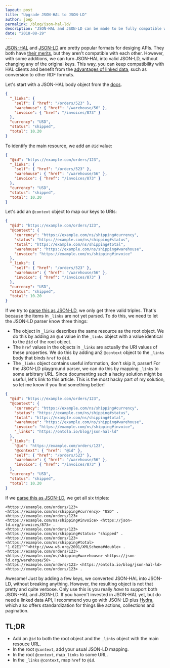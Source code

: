 ```yaml
---
layout: post
title: "Upgrade JSON-HAL to JSON-LD"
author: joep
permalink: /blog/json-hal-ld/
description: "JSON-HAL and JSON-LD can be made to be fully compatible with each other. We'll discuss how in this article."
date: "2018-08-29"
---
```


[JSON-HAL](http://stateless.co/hal_specification.html) and [JSON-LD](https://json-ld.org/) are pretty popular formats for desiging APIs. They both have [their merits](https://sookocheff.com/post/api/on-choosing-a-hypermedia-format/), but they aren't compatible with each other. However, with some additions, we can turn JSON-HAL into valid JSON-LD, without changing any of the original keys. This way, you can keep compatibility with HAL clients and benefit from the [advantages of linked data](/what-is-linked-data), such as conversion to other RDF formats.

Let's start with a JSON-HAL body object from the [docs](https://tools.ietf.org/html/draft-kelly-json-hal-08).

```json
{
  "_links": {
    "self": { "href": "/orders/523" },
    "warehouse": { "href": "/warehouse/56" },
    "invoice": { "href": "/invoices/873" }
  },
  "currency": "USD",
  "status": "shipped",
  "total": 10.20
}
```

To identify the main resource, we add an `@id` value:

```json
{
  "@id": "https://example.com/orders/123",
  "_links": {
    "self": { "href": "/orders/523" },
    "warehouse": { "href": "/warehouse/56" },
    "invoice": { "href": "/invoices/873" }
  },
  "currency": "USD",
  "status": "shipped",
  "total": 10.20
}
```

Let's add an `@context` object to map our keys to URIs:

```json
{
  "@id": "https://example.com/orders/123",
  "@context": {
    "currency": "https://example.com/ns/shipping#currency",
    "status": "https://example.com/ns/shipping#status",
    "total": "https://example.com/ns/shipping#total",
    "warehouse": "https://example.com/ns/shipping#warehouse",
    "invoice": "https://example.com/ns/shipping#invoice"
  },
  "_links": {
    "self": { "href": "/orders/523" },
    "warehouse": { "href": "/warehouse/56" },
    "invoice": { "href": "/invoices/873" }
  },
  "currency": "USD",
  "status": "shipped",
  "total": 10.20
}
```

If we try to [parse this as JSON-LD](https://json-ld.org/playground/#startTab=tab-nquads&json-ld=%7B%22%40id%22%3A%22https%3A%2F%2Fexample.com%2Forders%2F123%22%2C%22%40context%22%3A%7B%22currency%22%3A%22https%3A%2F%2Fexample.com%2Fns%2Fshipping%23currency%22%2C%22status%22%3A%22https%3A%2F%2Fexample.com%2Fns%2Fshipping%23status%22%2C%22total%22%3A%22https%3A%2F%2Fexample.com%2Fns%2Fshipping%23total%22%2C%22warehouse%22%3A%22https%3A%2F%2Fexample.com%2Fns%2Fshipping%23warehouse%22%2C%22invoice%22%3A%22https%3A%2F%2Fexample.com%2Fns%2Fshipping%23invoice%22%7D%2C%22_links%22%3A%7B%22self%22%3A%7B%22href%22%3A%22%2Forders%2F523%22%7D%2C%22warehouse%22%3A%7B%22href%22%3A%22%2Fwarehouse%2F56%22%7D%2C%22invoice%22%3A%7B%22href%22%3A%22%2Finvoices%2F873%22%7D%7D%2C%22currency%22%3A%22USD%22%2C%22status%22%3A%22shipped%22%2C%22total%22%3A10.2%7D), we only get three valid triples. That's because the items in `_links` are not yet parsed. To do this, we need to let the JSON-LD parser know three things:

- The object in `_links` describes the same resource as the root object. We do this by adding an `@id` value in the `_links` object with a value identical to the `@id` of the root object.
- The `href` values in the objects in `_links` are actually the URI values of these properties. We do this by adding an2 `@context` object to the `_links` body that binds `href` to `@id`.
- The `_links` object contains useful information, don't skip it, parser! For the JSON-LD playground parser, we can do this by mapping `_links` to some arbitrary URL. Since documenting such a hacky solution might be useful, let's link to this article. This is the most hacky part of my solution, so let me know if you find something better!

```json
{
  "@id": "https://example.com/orders/123",
  "@context": {
    "currency": "https://example.com/ns/shipping#currency",
    "status": "https://example.com/ns/shipping#status",
    "total": "https://example.com/ns/shipping#total",
    "warehouse": "https://example.com/ns/shipping#warehouse",
    "invoice": "https://example.com/ns/shipping#invoice",
    "_links": "https://ontola.io/blog/json-hal-ld"
  },
  "_links": {
    "@id": "https://example.com/orders/123",
    "@context": { "href": "@id" },
    "self": { "href": "/orders/523" },
    "warehouse": { "href": "/warehouse/56" },
    "invoice": { "href": "/invoices/873" }
  },
  "currency": "USD",
  "status": "shipped",
  "total": 10.20
}
```

If we [parse this as JSON-LD](https://json-ld.org/playground-dev/#startTab=tab-nquads&json-ld=%7B%22%40id%22%3A%22https%3A%2F%2Fexample.com%2Forders%2F123%22%2C%22%40context%22%3A%7B%22currency%22%3A%22https%3A%2F%2Fexample.com%2Fns%2Fshipping%23currency%22%2C%22status%22%3A%22https%3A%2F%2Fexample.com%2Fns%2Fshipping%23status%22%2C%22total%22%3A%22https%3A%2F%2Fexample.com%2Fns%2Fshipping%23total%22%2C%22warehouse%22%3A%22https%3A%2F%2Fexample.com%2Fns%2Fshipping%23warehouse%22%2C%22invoice%22%3A%22https%3A%2F%2Fexample.com%2Fns%2Fshipping%23invoice%22%2C%22_links%22%3A%22https%3A%2F%2Fontola.io%2Fblog%2Fjson-hal-ld%22%7D%2C%22_links%22%3A%7B%22%40id%22%3A%22https%3A%2F%2Fexample.com%2Forders%2F123%22%2C%22%40context%22%3A%7B%22href%22%3A%22%40id%22%7D%2C%22self%22%3A%7B%22href%22%3A%22%2Forders%2F523%22%7D%2C%22warehouse%22%3A%7B%22href%22%3A%22%2Fwarehouse%2F56%22%7D%2C%22invoice%22%3A%7B%22href%22%3A%22%2Finvoices%2F873%22%7D%7D%2C%22currency%22%3A%22USD%22%2C%22status%22%3A%22shipped%22%2C%22total%22%3A10.2%7D), we get all six triples:

```turtle
<https://example.com/orders/123> <https://example.com/ns/shipping#currency> "USD" .
<https://example.com/orders/123> <https://example.com/ns/shipping#invoice> <https://json-ld.org/invoices/873> .
<https://example.com/orders/123> <https://example.com/ns/shipping#status> "shipped" .
<https://example.com/orders/123> <https://example.com/ns/shipping#total> "1.02E1"^^<http://www.w3.org/2001/XMLSchema#double> .
<https://example.com/orders/123> <https://example.com/ns/shipping#warehouse> <https://json-ld.org/warehouse/56> .
<https://example.com/orders/123> <https://ontola.io/blog/json-hal-ld> <https://example.com/orders/123> .
```

Awesome! Just by adding a few keys, we converted JSON-HAL into JSON-LD, without breaking anything. However, the resulting object is not that pretty and quite verbose. Only use this is you really _have_ to support both JSON-HAL and JSON-LD. If you haven't invested in JSON-HAL yet, but do need a linked data API, I recommend you go with JSON-LD plus [Hydra](https://www.hydra-cg.com/spec/latest/core/), which also offers standardization for things like actions, collections and pagination.

## TL;DR

- Add an `@id` to both the root object and the `_links` object with the main resouce URL.
- In the root `@context`, add your usual JSON-LD mapping.
- In the root `@context`, map`_links` to some URL.
- In the `_links` `@context`, map `href` to `@id`.
